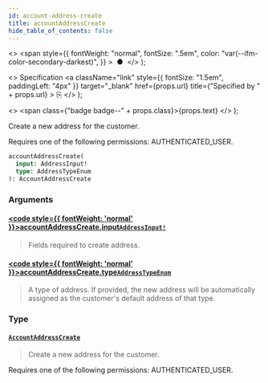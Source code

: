 ```yaml
---
id: account-address-create
title: accountAddressCreate
hide_table_of_contents: false
---
```


  <>
    <span
      style={{
        fontWeight: "normal",
        fontSize: ".5em",
        color: "var(--ifm-color-secondary-darkest)",
      }}
    >
      &nbsp;●&nbsp;
    </span>
  </>
);

  <>
    Specification
    <a
      className="link"
      style={{ fontSize: "1.5em", paddingLeft: "4px" }}
      target="\_blank"
      href={props.url}
      title={"Specified by " + props.url}
    >
      ⎘
    </a>
  </>
);

  <>
    <span class={"badge badge--" + props.class}>{props.text}</span>
  </>
);

Create a new address for the customer.

Requires one of the following permissions: AUTHENTICATED_USER.

```graphql
accountAddressCreate(
  input: AddressInput!
  type: AddressTypeEnum
): AccountAddressCreate
```

### Arguments

#### [<code style={{ fontWeight: 'normal' }}>accountAddressCreate.<b>input</b></code>](#)<Bullet />[`AddressInput!`](../../api-reference/inputs/address-input) <Badge class="secondary" text="non-null"/> <Badge class="secondary" text="input"/>

> Fields required to create address.

#### [<code style={{ fontWeight: 'normal' }}>accountAddressCreate.<b>type</b></code>](#)<Bullet />[`AddressTypeEnum`](../../api-reference/enums/address-type-enum) <Badge class="secondary" text="enum"/>

> A type of address. If provided, the new address will be automatically assigned as the customer's default address of that type.

### Type

#### [`AccountAddressCreate`](../../api-reference/objects/account-address-create) <Badge class="secondary" text="object"/>

> Create a new address for the customer.

Requires one of the following permissions: AUTHENTICATED_USER.

>
